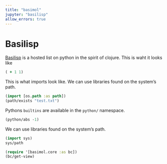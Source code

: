```yaml
---
title: "basimol"
jupyter: "basilisp"
allow_errors: true
---
```



# Basilisp

 [Basilisp](https://basilisp.readthedocs.io/en/latest/) is a hosted list on python in the spirit of clojure. This is waht it looks like

```clojure
( + 1 1)
```


This is what imports look like. We can use libraries found on the system's path.

```clojure
(import [os.path :as path])
(path/exists "test.txt") 
```

Pythons  `builtins` are available in the `python/` namespace. 

```clojure
(python/abs -1)
```

We can use libraries found on the system's path.

```clojure
(import sys)
sys/path
```


```clojure
(require '[basimol.core :as bc])
(bc/get-view)
```

